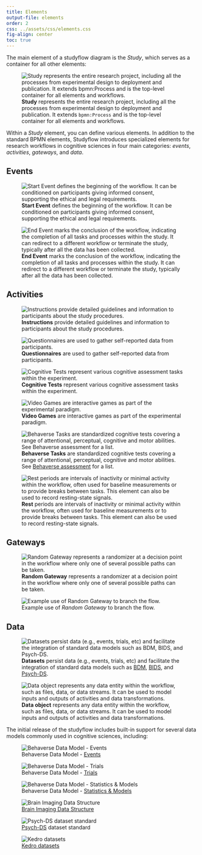 ```yaml
---
title: Elements
output-file: elements
order: 2
css: ../assets/css/elements.css
fig-align: center
toc: true
---
```



The main element of a studyflow diagram is the *Study*, which serves as a container for all other elements:

:::{#study layout="[[-3,6,-3]]" fig-align="center"}

![**Study** represents the entire research project, including all the processes from experimental design to deployment and publication. It extends `bpmn:Process` and is the top-level container for all elements and workflows.](../assets/img/elements/study.svg){fig-align="center"}
:::

Within a *Study* element, you can define various elements. In addition to the standard BPMN elements, Studyflow introduces specialized elements for research workflows in cognitive sciences in four main categories: *events*, *activities*, *gateways*, and *data*.

## Events

:::{#events layout-ncol=2}

![**Start Event** defines the beginning of the workflow. It can be conditioned on participants giving informed consent, supporting the ethical and legal requirements.](../assets/img/elements/start_event.svg)

![**End Event** marks the conclusion of the workflow, indicating the completion of all tasks and processes within the study. It can redirect to a different workflow or terminate the study, typically after all the data has been collected.](../assets/img/elements/end_event.svg)
:::


## Activities

:::{#activities layout-ncol=2}

![**Instructions** provide detailed guidelines and information to participants about the study procedures.](../assets/img/elements/instruction.svg)

![**Questionnaires** are used to gather self-reported data from participants.](../assets/img/elements/questionnaire.svg)

![**Cognitive Tests** represent various cognitive assessment tasks within the experiment.](../assets/img/elements/cognitive_test.svg)

![**Video Games** are interactive games as part of the experimental paradigm.](../assets/img/elements/video_game.svg)


![**Behaverse Tasks** are standardized cognitive tests covering a range of attentional, perceptual, cognitive and motor abilities. See [Behaverse assessment](https://behaverse.org/projects/cognitive-tests.html) for a list.](../assets/img/elements/behaverse_task.svg)

![**Rest** periods are intervals of inactivity or minimal activity within the workflow, often used for baseline measurements or to provide breaks between tasks. This element can also be used to record resting-state signals.](../assets/img/elements/rest.svg)
:::


## Gateways


:::{#gateways layout-ncol=2}
![**Random Gateway** represents a randomizer at a decision point in the workflow where only one of several possible paths can be taken.](../assets/img/elements/random_gateway.svg)

![Example use of *Random Gateway* to branch the flow.](../assets/img/elements/random_gateway_pattern.svg){.lightbox}
:::


## Data

:::{#data layout="[[1,1]]" fig-align="center"}

![**Datasets** persist data (e.g., events, trials, etc) and facilitate the integration of standard data models such as [BDM](https://behaverse.org/data-model), [BIDS](https://bids.neuroimaging.io/), and [Psych-DS](https://psych-ds.github.io/).](../assets/img/elements/dataset.svg)

![**Data object** represents any data entity within the workflow, such as files, data, or data streams. It can be used to model inputs and outputs of activities and data transformations.](../assets/img/elements/data_object.svg)

:::

The initial release of the studyflow includes built-in support for several data models commonly used in cognitive sciences, including:

:::{#data layout="[[1,1,1,1,1,1]]" fig-align="center" .caption-center}

![Behaverse Data Model - [Events](https://behaverse.org/data-model/spec/events/index.html)](../assets/img/elements/bdm_events.svg)

![Behaverse Data Model - [Trials](https://behaverse.org/data-model/spec/trials/index.html)](../assets/img/elements/bdm_trials.svg)

![Behaverse Data Model - [Statistics & Models](https://behaverse.org/data-model/spec/#)](../assets/img/elements/bdm_models.svg)

![[Brain Imaging Data Structure](https://bids.neuroimaging.io/)](../assets/img/elements/bids.svg)

![[Psych-DS](https://psych-ds.github.io/) dataset standard](../assets/img/elements/psych-ds.svg)

![[Kedro datasets](https://docs.kedro.org/projects/kedro-datasets/)](../assets/img/elements/dataset.svg)
:::
